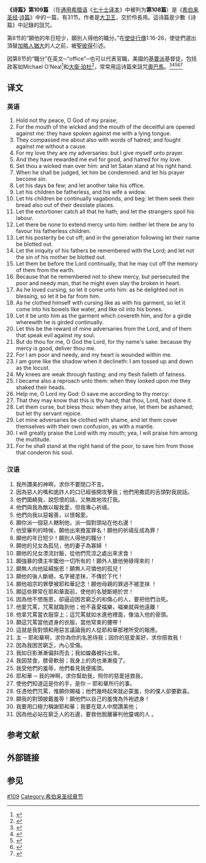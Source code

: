 '''《诗篇》第109篇''' （在[[通用希腊语|通用希腊语]]《[[七十士译本|七十士译本]]》中被列为'''第108篇'''）是《[[希伯来圣经|希伯来圣经]]·[[诗篇|诗篇]]》中的一篇，有31节。作者是[[大卫王|大卫王]]，交於伶長用。這诗篇是少數《诗篇》中記錄的詛咒。

第8节的“願他的年日短少，願別人得他的職分。”在[[使徒行傳|使徒行傳]]1:16-26，使徒們選出頂替[[加略人猶大|加略人猶大]]的人之前，被[[聖彼得|聖彼得]]引述。

因第8节的“職分”在英文─“office”─也可以代表官職，美國的[[基要派|基要派]]基督徒，包括政客如Michael O'Neal<ref>{{cite web|url=http://www2.ljworld.com/news/2012/jan/03/statehouse-live-speaker-oneal-forwards-anti-obama-/|title=Statehouse Live: Speaker O’Neal forwards anti-Obama email|date=2012-01-03|author=Scott Rothschild|publisher=[[Lawrence_Journal-World|Lawrence Journal-World]]|access-date=2016-07-01|archive-date=2020-10-29|archive-url=https://web.archive.org/web/20201029143540/http://www2.ljworld.com/news/2012/jan/03/statehouse-live-speaker-oneal-forwards-anti-obama-/|dead-url=no}}</ref>和[[大衛·珀杜|大衛·珀杜]]<ref>{{cite news |URL=http://www.upi.com/Top_News/US/2016/06/10/Sen-David-Perdue-tells-faith-event-Pray-Obamas-days-are-few/2071465585306/?spt=hs&or=tn_us |title=Sen. David Perdue tells faith event: Pray Obama's 'days are few' |publisher=UPI |date=June 10, 2016 |accessdate=June 10, 2016 |archive-date=2021-01-20 |archive-url=https://web.archive.org/web/20210120100837/https://www.upi.com/Top_News/US/2016/06/10/Sen-David-Perdue-tells-faith-event-Pray-Obamas-days-are-few/2071465585306/?spt=hs&or=tn_us |dead-url=no }}</ref>，常常用這诗篇來詛咒[[奧巴馬|奧巴馬]]。<ref>{{cite news |title=Fundamentalist preachers pray for death of foes |first=Ellen |last=Warren |newspaper=Spokesman-Review Spokane Chronicle |date=June 7, 1986 |at=A5|url=http://news.google.com/newspapers?id=2f4SAAAAIBAJ&sjid=Yu8DAAAAIBAJ&pg=6957,4924923}}</ref><ref>{{cite book |title=Evangelical Terrorism: Censorship, Falwell, Robertson & the Seamy Side of Christian Fundamentalism |last=Ide |first=Arthur Frederick |year=1986 |publisher=Scholars Books |location= |isbn=978-0-938659-01-3 |page=116 |pages= }}</ref><ref>{{cite news |title=Biblical anti-Obama slogan: Use of Psalm 109:8 funny or sinister? |first=Tracey D. |last=Samuelson |newspaper=[[Christian_Science_Monitor|Christian Science Monitor]] |date=November 16, 2009 |url=http://www.csmonitor.com/USA/Politics/2009/1116/biblical-anti-obama-slogan-use-of-psalm-1098-funny-or-sinister? |accessdate=2016-07-01 |archive-date=2021-04-10 |archive-url=https://web.archive.org/web/20210410160447/https://www.csmonitor.com/USA/Politics/2009/1116/biblical-anti-obama-slogan-use-of-psalm-1098-funny-or-sinister |dead-url=no }}</ref><ref>{{cite news |title=Obama-haters are perverting Christianity |first=Tony |last=Norman |newspaper=Pittsburgh Post-Gazette |date=November 20, 2009 |url=http://www.post-gazette.com/pg/09324/1014951-153.stm |accessdate=2016-07-01 |archive-date=2011-06-04 |archive-url=https://web.archive.org/web/20110604123517/http://www.post-gazette.com/pg/09324/1014951-153.stm |dead-url=no }}</ref><ref>{{cite web|url=http://abcnews.go.com/Politics/109th-psalm-obama-prayer-threat-free-speech-sheriffs/story?id=12538288|title=109th Psalm 'Obama Prayer': Threat or Free Speech?|publisher=[[ABC_News|ABC News]]|author=Devin Dwyer|date=2010-01-04|access-date=2016-07-01|archive-date=2021-02-23|archive-url=https://web.archive.org/web/20210223132023/https://abcnews.go.com/Politics/109th-psalm-obama-prayer-threat-free-speech-sheriffs/story?id=12538288|dead-url=no}}</ref>

<!--In the United States, 109:8 "May his days be few; may another take his place of leadership" has been used by a number of fundamentalist preachers who use the [[imprecatory_psalm|imprecatory psalm]] as an [[imprecatory_prayer|imprecatory prayer]].  Pastor Greg Dixon of the [[Indianapolis_Baptist_Temple|Indianapolis Baptist Temple]] had invoked it,	
In 2009, the media has reported more widely on its usage in reference to President [[Barack_Obama|Barack Obama]], by those such as Pastor [[Wiley_Drake|Wiley Drake]].
In January 2010, a Florida Sheriff's officer was suspended from his force for circling the passage in a bible and scrawling "The Obama Prayer" beside it.
In January 2012, Kansas Speaker of the House [[Michael_O'Neal|Michael O'Neal]] sent an email quoting Verse 8 to his Republican colleagues
On June 10, 2016, [[Georgia_(U.S._state)|Georgia]] [[United_States_Senate|Senator]] [[David_Perdue|David Perdue]]  quotes the verse, referencing President Obama, at the [[Faith_and_Freedom_Coalition|Faith and Freedom Coalition’s]] Road to Majority conference.
-->
== 译文 ==
=== 英语 ===
{{HideH|[[钦定版圣经|钦定版圣经]]}}
# Hold not thy peace, O God of my praise;
# For the mouth of the wicked and the mouth of the deceitful are opened against me: they have spoken against me with a lying tongue.
# They compassed me about also with words of hatred; and fought against me without a cause.
# For my love they are my adversaries: but I give myself unto prayer.
# And they have rewarded me evil for good, and hatred for my love.
# Set thou a wicked man over him: and let Satan stand at his right hand.
# When he shall be judged, let him be condemned: and let his prayer become sin.
# Let his days be few; and let another take his office.
# Let his children be fatherless, and his wife a widow.
# Let his children be continually vagabonds, and beg: let them seek their bread also out of their desolate places.
# Let the extortioner catch all that he hath; and let the strangers spoil his labour.
# Let there be none to extend mercy unto him: neither let there be any to favour his fatherless children.
# Let his posterity be cut off; and in the generation following let their name be blotted out.
# Let the iniquity of his fathers be remembered with the Lord; and let not the sin of his mother be blotted out.
# Let them be before the Lord continually, that he may cut off the memory of them from the earth.
# Because that he remembered not to shew mercy, but persecuted the poor and needy man, that he might even slay the broken in heart.
# As he loved cursing, so let it come unto him: as he delighted not in blessing, so let it be far from him.
# As he clothed himself with cursing like as with his garment, so let it come into his bowels like water, and like oil into his bones.
# Let it be unto him as the garment which covereth him, and for a girdle wherewith he is girded continually.
# Let this be the reward of mine adversaries from the Lord, and of them that speak evil against my soul.
# But do thou for me, O God the Lord, for thy name's sake: because thy mercy is good, deliver thou me.
# For I am poor and needy, and my heart is wounded within me.
# I am gone like the shadow when it declineth: I am tossed up and down as the locust.
# My knees are weak through fasting; and my flesh faileth of fatness.
# I became also a reproach unto them: when they looked upon me they shaked their heads.
# Help me, O Lord my God: O save me according to thy mercy:
# That they may know that this is thy hand; that thou, Lord, hast done it.
# Let them curse, but bless thou: when they arise, let them be ashamed; but let thy servant rejoice.
# Let mine adversaries be clothed with shame, and let them cover themselves with their own confusion, as with a mantle.
# I will greatly praise the Lord with my mouth; yea, I will praise him among the multitude.
# For he shall stand at the right hand of the poor, to save him from those that condemn his soul.
{{HideF}}

=== 汉语 ===
{{HideH|[[和合本|和合本]]}}
# 我所讚美的神啊，求你不要閉口不言。
# 因為惡人的嘴和詭詐人的口已經張開攻擊我；他們用撒謊的舌頭對我說話。
# 他們圍繞我，說怨恨的話，又無故地攻打我。
# 他們與我為敵以報我愛，但我專心祈禱。
# 他們向我以惡報善，以恨報愛。
# 願你派一個惡人轄制他，派一個對頭站在他右邊！
# 他受審判的時候，願他出來擔當罪名！願他的祈禱反成為罪！
# 願他的年日短少！願別人得他的職分！
# 願他的兒女為孤兒，他的妻子為寡婦 ！
# 願他的兒女漂流討飯，從他們荒涼之處出來求食！
# 願強暴的債主牢籠他一切所有的！願外人搶他勞碌得來的！
# 願無人向他延綿施恩！願無人可憐他的孤兒！
# 願他的後人斷絕，名字被塗抹，不傳於下代！
# 願他祖宗的罪孽被耶和華記念！願他母親的罪過不被塗抹 ！
# 願這些罪常在耶和華面前，使他的名號斷絕於世！
# 因為他不想施恩，卻逼迫困苦窮乏的和傷心的人，要把他們治死。
# 他愛咒罵，咒罵就臨到他；他不喜愛福樂，福樂就與他遠離！
# 他拿咒罵當衣服穿上；這咒罵就如水進他裡面，像油入他的骨頭。
# 願這咒罵當他遮身的衣服，當他常束的腰帶！
# 這就是我對頭和用惡言議論我的人從耶和華那裡所受的報應。
# 主 ─ 耶和華啊，求你為你的名恩待我；因你的慈愛美好，求你搭救我！
# 因為我困苦窮乏，內心受傷。
# 我如日影漸漸偏斜而去；我如蝗蟲被抖出來。
# 我因禁食，膝骨軟弱；我身上的肉也漸漸瘦了。
# 我受他們的羞辱，他們看見我便搖頭。
# 耶和華 ─ 我的神啊，求你幫助我，照你的慈愛拯救我，
# 使他們知道這是你的手，是你 ─ 耶和華所行的事。
# 任憑他們咒罵，惟願你賜福；他們幾時起來就必蒙羞，你的僕人卻要歡喜。
# 願我的對頭披戴羞辱！願他們以自己的羞愧為外袍遮身！
# 我要用口極力稱謝耶和華；我要在眾人中間讚美他；
# 因為他必站在窮乏人的右邊，要救他脫離審判他靈魂的人 。
{{HideF}}

== 参考文献 ==
{{Reflist}}

== 外部链接 ==

== 参见 ==
[[Category:诗篇|#109]]
[[Category:希伯来圣经章节|Category:希伯来圣经章节]]